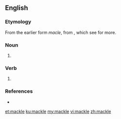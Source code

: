 ==English==

===Etymology===
From the earlier form ''macle'', from {{m|en|macule}}, which see for more.

===Noun===
{{en-noun}}

# {{obsolete form of|macule|lang=en}}

===Verb===
{{en-verb|mackl}}

# {{obsolete form of|macule|lang=en}}

===References===
* {{R:Webster 1913}}

[[et:mackle]]
[[ku:mackle]]
[[my:mackle]]
[[vi:mackle]]
[[zh:mackle]]